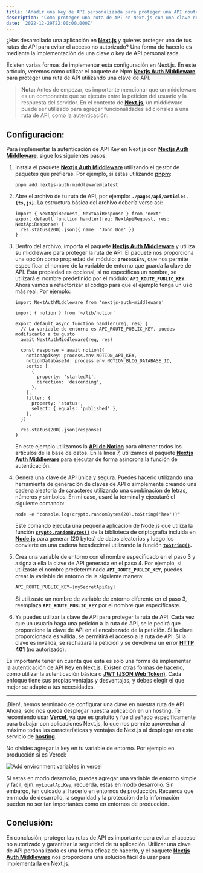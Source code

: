 ```yaml
---
title: 'Añadir una key de API personalizada para proteger una API route en Next.js'
description: 'Como proteger una ruta de API en Next.js con una clave de API personalizada'
date: '2022-12-29T22:00:00.000Z'
---
```


¿Has desarrollado una aplicación en **[Next.js](https://nextjs.org/)** y quieres proteger una de tus rutas de API para evitar el acceso no autorizado? Una forma de hacerlo es mediante la implementación de una clave o key de API personalizada.

Existen varias formas de implementar esta configuración en Next.js. En este artículo, veremos cómo utilizar el paquete de Npm **[Nextjs Auth Middleware](https://www.npmjs.com/package/nextjs-auth-middleware)** para proteger una ruta de API utilizando una clave de API.

> **Nota:** Antes de empezar, es importante mencionar que un middleware es un componente que se ejecuta entre la petición del usuario y la respuesta del servidor. En el contexto de **[Next.js](https://nextjs.org/docs/advanced-features/middleware)**, un middleware puede ser utilizado para agregar funcionalidades adicionales a una ruta de API, como la autenticación.

## Configuracion:

Para implementar la autenticación de API Key en Next.js con ****[Nextjs Auth Middleware](https://www.npmjs.com/package/nextjs-auth-middleware)****, sigue los siguientes pasos:

1. Instala el paquete **[Nextjs Auth Middleware](https://www.npmjs.com/package/nextjs-auth-middleware)** utilizando el gestor de paquetes que prefieras. Por ejemplo, si estás utilizando **[pnpm](https://pnpm.io/)**:
  
    ```powershell:Terminal
    pnpm add nextjs-auth-middleware@latest
    ```

2. Abre el archivo de tu ruta de API, por ejemplo: **`./pages/api/articles.{ts,js}`**. La estructura básica del archivo debería verse así:

    ```tsx:./pages/api/articles.{ts,js}
    import { NextApiRequest, NextApiResponse } from 'next'
    export default function handler(req: NextApiRequest, res: NextApiResponse) {
      res.status(200).json({ name: 'John Doe' })
    }
    ```

3. Dentro del archivo, importa el paquete **[Nextjs Auth Middleware](https://www.npmjs.com/package/nextjs-auth-middleware)** y utiliza su middleware para proteger la ruta de API. El paquete nos proporciona una opción como propiedad del módulo: **`processEnv`**, que nos permite especificar el nombre de la variable de entorno que guarda la clave de API. Esta propiedad es opcional, si no especificas un nombre, se utilizará el nombre predefinido por el módulo: **`API_ROUTE_PUBLIC_KEY`**. Ahora vamos a refactorizar el código para que el ejemplo tenga un uso más real. Por ejemplo:

    ```tsx:./pages/api/articles.{ts,js} {7}
    import NextAuthMiddleware from 'nextjs-auth-middleware'

    import { notion } from '~/lib/notion'

    export default async function handler(req, res) {
      // La variable de entorno es API_ROUTE_PUBLIC_KEY, puedes modificarlo a tu gusto
      await NextAuthMiddleware(req, res)

      const response = await notion({
        notionApiKey: process.env.NOTION_API_KEY,
        notionDatabaseId: process.env.NOTION_BLOG_DATABASE_ID,
        sorts: [
          {
            property: 'startedAt',
            direction: 'descending',
          },
        ],
        filter: {
          property: 'status',
          select: { equals: 'published' },
        },
      })

      res.status(200).json(response)
    }
    ```

    En este ejemplo utilizamos la **[API de Notion](https://developers.notion.com/)** para obtener todos los artículos de la base de datos. En la línea 7, utilizamos el paquete **[Nextjs Auth Middleware](https://www.npmjs.com/package/nextjs-auth-middleware)** para ejecutar de forma asíncrona la función de autenticación.

4. Genera una clave de API única y segura. Puedes hacerlo utilizando una herramienta de generación de claves de API o simplemente creando una cadena aleatoria de caracteres utilizando una combinación de letras, números y símbolos. En mi caso, usaré la terminal y ejecutaré el siguiente comando:

    ```powershell:Terminal
    node -e "console.log(crypto.randomBytes(20).toString('hex'))"
    ```

    Este comando ejecuta una pequeña aplicación de Node.js que utiliza la función **[`crypto.randomBytes()`](https://nodejs.org/api/crypto.html#cryptorandombytessize-callback)** de la biblioteca de criptografía incluida en [**Node.js**](https://nodejs.org/) para generar (20 bytes) de datos aleatorios y luego los convierte en una cadena hexadecimal utilizando la función **[`toString()`](https://developer.mozilla.org/es/docs/Web/JavaScript/Reference/Global_Objects/Object/toString).**

5. Crea una variable de entorno con el nombre especificado en el paso 3 y asigna a ella la clave de API generada en el paso 4. Por ejemplo, si utilizaste el nombre predeterminado **`API_ROUTE_PUBLIC_KEY`**, puedes crear la variable de entorno de la siguiente manera:

    ```powershell
    API_ROUTE_PUBLIC_KEY=[mySecretApiKey]
    ```

    Si utilizaste un nombre de variable de entorno diferente en el paso 3, reemplaza **`API_ROUTE_PUBLIC_KEY`** por el nombre que especificaste.

6. Ya puedes utilizar la clave de API para proteger la ruta de API. Cada vez que un usuario haga una petición a la ruta de API, se le pedirá que proporcione la clave de API en el encabezado de la petición. Si la clave proporcionada es válida, se permitirá el acceso a la ruta de API. Si la clave es inválida, se rechazará la petición y se devolverá un error **[HTTP 401](https://developer.mozilla.org/es/docs/Web/HTTP/Status)** (no autorizado).

Es importante tener en cuenta que esta es solo una forma de implementar la autenticación de API Key en Next.js. Existen otras formas de hacerlo, como utilizar la autenticación básica o **[JWT (JSON Web Token)](https://jwt.io/)**. Cada enfoque tiene sus propias ventajas y desventajas, y debes elegir el que mejor se adapte a tus necesidades.

---

¡Bien!, hemos terminado de configurar una clave en nuestra ruta de API. Ahora, solo nos queda desplegar nuestra aplicación en un hosting. Te recomiendo usar **[Vercel](https://vercel.com/)**, ya que es gratuito y fue diseñado específicamente para trabajar con aplicaciones Next.js, lo que nos permite aprovechar al máximo todas las características y ventajas de Next.js al desplegar en este servicio de **[hosting](https://developer.mozilla.org/es/docs/Learn/Getting_started_with_the_web/Publishing_your_website)**.

No olvides agregar la key en tu variable de entorno. Por ejemplo en producción si es Vercel:

![Add environment variables in vercel](https://res.cloudinary.com/abrahamcalsin/image/upload/v1672118576/projects/abrahamcalsin/blog/add-a-custom-api-key-to-protect-an-api-route-in-nextjs/add-environment-variables-in-vercel.png)

Si estas en modo desarrollo, puedes agregar una variable de entorno simple y facil, ejm: `myLocalApiKey`, recuerda, estas en modo desarrollo. Sin embargo, ten cuidado al hacerlo en entornos de producción. Recuerda que en modo de desarrollo, la seguridad y la protección de la información pueden no ser tan importantes como en entornos de producción.

## Conclusión:

En conclusión, proteger las rutas de API es importante para evitar el acceso no autorizado y garantizar la seguridad de tu aplicación. Utilizar una clave de API personalizada es una forma eficaz de hacerlo, y el paquete **[Nextjs Auth Middleware](https://www.npmjs.com/package/nextjs-auth-middleware)** nos proporciona una solución fácil de usar para implementarla en Next.js.
